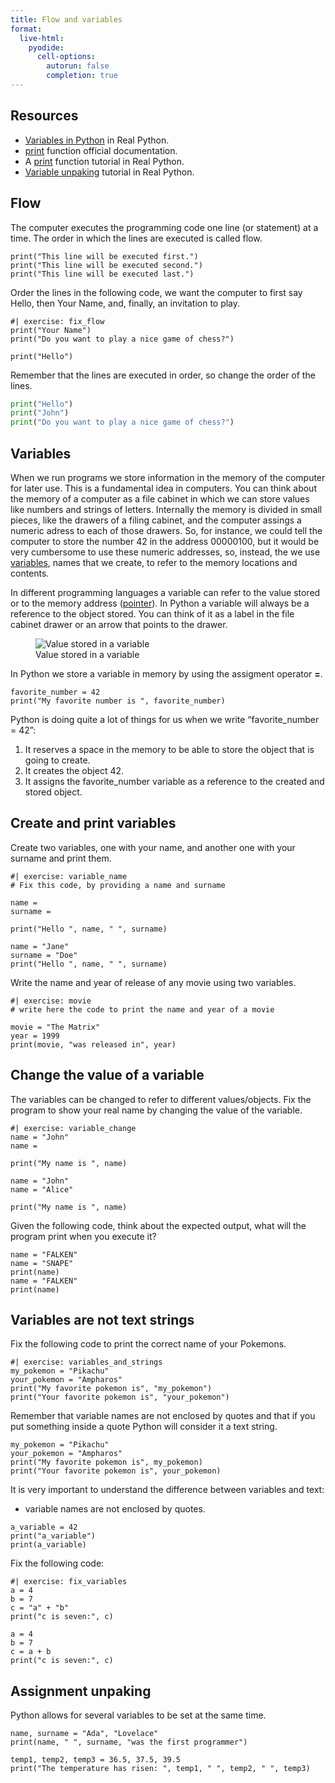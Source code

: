 ```yaml
---
title: Flow and variables
format:
  live-html:
    pyodide:
      cell-options:
        autorun: false
        completion: true
---
```


## Resources

- [Variables in Python](https://realpython.com/python-variables/) in Real Python.
- [print](https://docs.python.org/3/library/functions.html#print) function official documentation.
- A [print](https://realpython.com/python-print/) function tutorial in Real Python.
- [Variable unpaking](https://realpython.com/lessons/tuple-assignment-packing-unpacking/) tutorial in Real Python.

## Flow

The computer executes the programming code one line (or statement) at a time.
The order in which the lines are executed is called flow.

```pyodide
print("This line will be executed first.")
print("This line will be executed second.")
print("This line will be executed last.")
```

Order the lines in the following code, we want the computer to first say Hello, then Your Name, and, finally, an invitation to play.

```pyodide
#| exercise: fix_flow
print("Your Name")
print("Do you want to play a nice game of chess?")

print("Hello")
```
::: { .hint exercise="fix_flow"}
::: { .callout-note collapse="false"}
Remember that the lines are executed in order, so change the order of the lines.
:::
:::
::: { .solution exercise="fix_flow" }
::: { .callout-tip collapse="false"}
```python
print("Hello")
print("John")
print("Do you want to play a nice game of chess?")
```
:::
:::

## Variables

When we run programs we store information in the memory of the computer for later use. This is a fundamental idea in computers.
You can think about the memory of a computer as a file cabinet in which we can store values like numbers and strings of letters.
Internally the memory is divided in small pieces, like the drawers of a filing cabinet, and the computer assings a numeric adress to each of those drawers.
So, for instance, we could tell the computer to store the number 42 in the address 00000100, but it would be very cumbersome to use these numeric addresses, so, instead, the we use [variables](https://en.wikipedia.org/wiki/Variable_(computer_science)), names that we create, to refer to the memory locations and contents.

In different programming languages a variable can refer to the value stored or to the memory address ([pointer](https://en.wikipedia.org/wiki/Pointer_(computer_programming))).
In Python a variable will always be a reference to the object stored.
You can think of it as a label in the file cabinet drawer or an arrow that points to the drawer.

![Value stored in a variable](../static/memory_and_variables.png "Value stored in a variable")

In Python we store a variable in memory by using the assigment operator **=**.

```pyodide
favorite_number = 42
print("My favorite number is ", favorite_number)
```

Python is doing quite a lot of things for us when we write "favorite_number = 42":

  1. It reserves a space in the memory to be able to store the object that is going to create.
  2. It creates the object 42.
  3. It assigns the favorite_number variable as a reference to the created and stored object.

## Create and print variables

Create two variables, one with your name, and another one with your surname and print them.

```pyodide
#| exercise: variable_name
# Fix this code, by providing a name and surname

name = 
surname =

print("Hello ", name, " ", surname)
```

::: { .solution exercise="variable_name" }
::: { .callout-tip collapse="false"}
```pyodide
name = "Jane"
surname = "Doe"
print("Hello ", name, " ", surname)
```
:::
:::

Write the name and year of release of any movie using two variables.

```pyodide
#| exercise: movie
# write here the code to print the name and year of a movie
```

::: { .solution exercise="movie" }
::: { .callout-tip collapse="false"}
```pyodide
movie = "The Matrix"
year = 1999
print(movie, "was released in", year)
```
:::
:::

## Change the value of a variable

The variables can be changed to refer to different values/objects.
Fix the program to show your real name by changing the value of the variable.

```pyodide
#| exercise: variable_change
name = "John"
name = 

print("My name is ", name)
```

::: { .solution exercise="variable_change" }
::: { .callout-tip collapse="false"}
```pyodide
name = "John"
name = "Alice"

print("My name is ", name)
```
:::
:::

Given the following code, think about the expected output, what will the program print when you execute it?

```pyodide
name = "FALKEN"
name = "SNAPE"
print(name)
name = "FALKEN"
print(name)
```

## Variables are not text strings

Fix the following code to print the correct name of your Pokemons.

```pyodide
#| exercise: variables_and_strings
my_pokemon = "Pikachu"
your_pokemon = "Ampharos"
print("My favorite pokemon is", "my_pokemon")
print("Your favorite pokemon is", "your_pokemon")
```

::: { .hint exercise="ex_3"}
::: { .callout-note collapse="false"}
Remember that variable names are not enclosed by quotes and that if you put something inside a quote Python will consider it a text string.
:::
:::
::: { .solution exercise="variables_and_strings" }
::: { .callout-tip collapse="false"}
```pyodide
my_pokemon = "Pikachu"
your_pokemon = "Ampharos"
print("My favorite pokemon is", my_pokemon)
print("Your favorite pokemon is", your_pokemon)
```
:::
:::

It is very important to understand the difference between variables and text:

- variable names are not enclosed by quotes.

```pyodide
a_variable = 42
print("a_variable")
print(a_variable)
```

Fix the following code:

```pyodide
#| exercise: fix_variables
a = 4
b = 7
c = "a" + "b"
print("c is seven:", c)
```

::: { .solution exercise="fix_variables" }
::: { .callout-tip collapse="false"}
```pyodide
a = 4
b = 7
c = a + b
print("c is seven:", c)
```
:::
:::

## Assignment unpaking

Python allows for several variables to be set at the same time.

```pyodide

name, surname = "Ada", "Lovelace"
print(name, " ", surname, "was the first programmer")

temp1, temp2, temp3 = 36.5, 37.5, 39.5
print("The temperature has risen: ", temp1, " ", temp2, " ", temp3)

```
